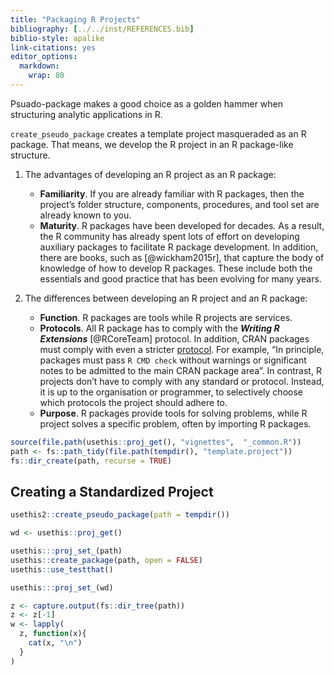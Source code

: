 ---
title: "Packaging R Projects"
bibliography: [../../inst/REFERENCES.bib]
biblio-style: apalike
link-citations: yes
editor_options: 
  markdown: 
    wrap: 80
---

Psuado-package makes a good choice as a golden hammer when structuring analytic applications in R.

<!-- One line about what the function does -->

`create_pseudo_package` creates a template project masqueraded as an R package.
That means, we develop the R project in an R package-like structure.

1.  The advantages of developing an R project as an R package:

    -   **Familiarity**. If you are already familiar with R packages, then the
        project's folder structure, components, procedures, and tool set are
        already known to you.
    -   **Maturity**. R packages have been developed for decades. As a result,
        the R community has already spent lots of effort on developing auxiliary
        packages to facilitate R package development. In addition, there are
        books, such as [@wickham2015r], that capture the body of knowledge of
        how to develop R packages. These include both the essentials and good
        practice that has been evolving for many years.

2.  The differences between developing an R project and an R package:

    -   **Function**. R packages are tools while R projects are services.
    -   **Protocols**. All R package has to comply with the ***Writing R
        Extensions*** [@RCoreTeam] protocol. In addition, CRAN packages must
        comply with even a stricter
        [protocol](https://cran.r-project.org/web/packages/policies.html). For
        example, "In principle, packages must pass `R CMD check` without
        warnings or significant notes to be admitted to the main CRAN package
        area". In contrast, R projects don't have to comply with any standard or
        protocol. Instead, it is up to the organisation or programmer, to
        selectively choose which protocols the project should adhere to.
    -   **Purpose**. R packages provide tools for solving problems, while R
        project solves a specific problem, often by importing R packages.

```{r, include = FALSE}
source(file.path(usethis::proj_get(), "vignettes",  "_common.R"))
path <- fs::path_tidy(file.path(tempdir(), "template.project"))
fs::dir_create(path, recurse = TRUE)
```

## Creating a Standardized Project

```{r, echo=TRUE, eval=FALSE}
usethis2::create_pseudo_package(path = tempdir())
```

```{r usethis2-create_project, results='hide'}
wd <- usethis::proj_get() 

usethis:::proj_set_(path) 
usethis::create_package(path, open = FALSE)
usethis::use_testthat()

usethis:::proj_set_(wd)
```

```{r, results='markup'}
z <- capture.output(fs::dir_tree(path))
z <- z[-1]
w <- lapply(
  z, function(x){
    cat(x, "\n")
  }
)
```
